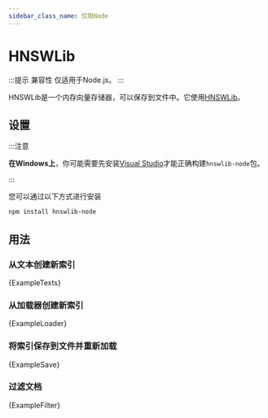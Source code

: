 ```yaml
---
sidebar_class_name: 仅限Node
---
```




# HNSWLib

:::提示 兼容性
仅适用于Node.js。
:::

HNSWLib是一个内存向量存储器，可以保存到文件中。它使用[HNSWLib](https://github.com/nmslib/hnswlib)。

## 设置

:::注意

 **在Windows上**，你可能需要先安装[Visual Studio](https://visualstudio.microsoft.com/downloads/)才能正确构建`hnswlib-node`包。

:::

您可以通过以下方式进行安装

```bash npm2yarn
npm install hnswlib-node

```


## 用法

### 从文本创建新索引



<CodeBlock language="typescript">{ExampleTexts}</CodeBlock>


### 从加载器创建新索引



<CodeBlock language="typescript">{ExampleLoader}</CodeBlock>


### 将索引保存到文件并重新加载



<CodeBlock language="typescript">{ExampleSave}</CodeBlock>


### 过滤文档




<CodeBlock language="typescript">{ExampleFilter}</CodeBlock>

